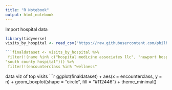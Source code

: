 ```yaml
---
title: "R Notebook"
output: html_notebook
---
```



Import hospital data
```r
library(tidyverse)
visits_by_hospital <- read_csv("https://raw.githubusercontent.com/philbowsher/Foundation-of-the-R-Workflow-workshop-2019-09-06/master/Examples/data/visits_by_hospital.csv")
```


```r
```finaldataset <- visits_by_hospital %>%
 filter(!(name %in% c("hospital medicine associates llc", "newport hospital", "rhode island hospital", 
"south county hospital"))) %>%
 filter(!(encounterclass %in% "wellness"
```

data viz of top visits
```r
ggplot(finaldataset) +
  aes(x = encounterclass, y = n) +
  geom_boxplot(shape = "circle", fill = "#112446") +
  theme_minimal()
